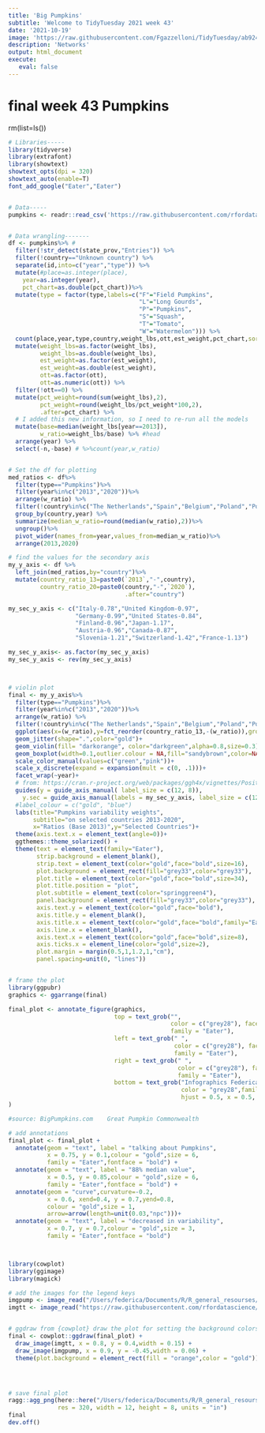 ```yaml
---
title: 'Big Pumpkins'
subtitle: 'Welcome to TidyTuesday 2021 week 43'
date: '2021-10-19'
image: 'https://raw.githubusercontent.com/Fgazzelloni/TidyTuesday/ab924a20bbe270bab306f4b13df0daaa6e53ffeb/data/2021/w43_big_pumpkins/w43_big_pumpkins.png'
description: 'Networks'
output: html_document
execute: 
   eval: false
---
```




# final week 43 Pumpkins

rm(list=ls())
```r

# Libraries-----
library(tidyverse)
library(extrafont)
library(showtext)
showtext_opts(dpi = 320)
showtext_auto(enable=T)
font_add_google("Eater","Eater")


# Data-----
pumpkins <- readr::read_csv('https://raw.githubusercontent.com/rfordatascience/tidytuesday/master/data/2021/2021-10-19/pumpkins.csv')


# Data wrangling-------
df <- pumpkins%>% #
  filter(!str_detect(state_prov,"Entries")) %>%
  filter(!country=="Unknown country") %>%
  separate(id,into=c("year","type")) %>%
  mutate(#place=as.integer(place),
    year=as.integer(year),
    pct_chart=as.double(pct_chart))%>%
  mutate(type = factor(type,labels=c("F"="Field Pumpkins",
                                     "L"="Long Gourds",
                                     "P"="Pumpkins",
                                     "S"="Squash",
                                     "T"="Tomato",
                                     "W"="Watermelon"))) %>%
  count(place,year,type,country,weight_lbs,ott,est_weight,pct_chart,sort=T) %>%
  mutate(weight_lbs=as.factor(weight_lbs),
         weight_lbs=as.double(weight_lbs),
         est_weight=as.factor(est_weight),
         est_weight=as.double(est_weight),
         ott=as.factor(ott),
         ott=as.numeric(ott)) %>%
  filter(!ott==0) %>%
  mutate(pct_weight=round(sum(weight_lbs),2),
         pct_weight=round(weight_lbs/pct_weight*100,2),
         .after=pct_chart) %>%
  # I added this new information, so I need to re-run all the models
  mutate(base=median(weight_lbs[year==2013]),
         w_ratio=weight_lbs/base) %>% #head
  arrange(year) %>%
  select(-n,-base) # %>%count(year,w_ratio)


# Set the df for plotting
med_ratios <- df%>%
  filter(type=="Pumpkins")%>%
  filter(year%in%c("2013","2020"))%>%
  arrange(w_ratio) %>%
  filter(!country%in%c("The Netherlands","Spain","Belgium","Poland","Portugal"))%>%
  group_by(country,year) %>%
  summarize(median_w_ratio=round(median(w_ratio),2))%>%
  ungroup()%>%
  pivot_wider(names_from=year,values_from=median_w_ratio)%>%
  arrange(2013,2020)

# find the values for the secondary axis
my_y_axis <- df %>%
  left_join(med_ratios,by="country")%>%
  mutate(country_ratio_13=paste0(`2013`,"-",country),
         country_ratio_20=paste0(country,"-",`2020`),
                                 .after="country") 

my_sec_y_axis <- c("Italy-0.78","United Kingdom-0.97",
                   "Germany-0.99","United States-0.84",
                   "Finland-0.96","Japan-1.17",
                   "Austria-0.96","Canada-0.87",
                   "Slovenia-1.21","Switzerland-1.42","France-1.13")

my_sec_y_axis<- as.factor(my_sec_y_axis)
my_sec_y_axis <- rev(my_sec_y_axis)



# violin plot
final <- my_y_axis%>%
  filter(type=="Pumpkins")%>%
  filter(year%in%c("2013","2020"))%>%
  arrange(w_ratio) %>%
  filter(!country%in%c("The Netherlands","Spain","Belgium","Poland","Portugal"))%>%
  ggplot(aes(x=(w_ratio),y=fct_reorder(country_ratio_13,-(w_ratio)),group=country)) +
  geom_jitter(shape=".",color="gold")+
  geom_violin(fill= "darkorange", color="darkgreen",alpha=0.8,size=0.3)+
  geom_boxplot(width=0.1,outlier.colour = NA,fill="sandybrown",color=NA)+
  scale_color_manual(values=c("green","pink"))+
  scale_x_discrete(expand = expansion(mult = c(0, .1)))+
  facet_wrap(~year)+
  # from: https://cran.r-project.org/web/packages/ggh4x/vignettes/PositionGuides.html
  guides(y = guide_axis_manual( label_size = c(12, 8)),
    y.sec = guide_axis_manual(labels = my_sec_y_axis, label_size = c(12,8)))+
  #label_colour = c("gold", "blue")
  labs(title="Pumpkins variability weights",
       subtitle="on selected countries 2013-2020",
       x="Ratios (Base 2013)",y="Selected Countries")+
  theme(axis.text.x = element_text(angle=0))+
  ggthemes::theme_solarized() +
  theme(text = element_text(family="Eater"),
        strip.background = element_blank(),
        strip.text = element_text(color="gold",face="bold",size=16),
        plot.background = element_rect(fill="grey33",color="grey33"),
        plot.title = element_text(color="gold",face="bold",size=34),
        plot.title.position = "plot",
        plot.subtitle = element_text(color="springgreen4"),
        panel.background = element_rect(fill="grey33",color="grey33"),
        axis.text.y = element_text(color="gold",face="bold"),
        axis.title.y = element_blank(),
        axis.title.x = element_text(color="gold",face="bold",family="Eater",hjust=0.5),
        axis.line.x = element_blank(),
        axis.text.x = element_text(color="gold",face="bold",size=8),
        axis.ticks.x = element_line(color="gold",size=2),
        plot.margin = margin(0.5,1,1.2,1,"cm"),
        panel.spacing=unit(0, "lines"))


# frame the plot
library(ggpubr)
graphics <- ggarrange(final)

final_plot <- annotate_figure(graphics,
                              top = text_grob("",
                                              color = c("grey28"), face = "bold", size = 3,
                                              family = "Eater"),
                              left = text_grob(" ",
                                               color = c("grey28"), face = "bold", size = 5,
                                               family = "Eater"),
                              right = text_grob(" ",
                                                color = c("grey28"), face = "bold", size = 10,
                                                family = "Eater"),
                              bottom = text_grob("Infographics Federica Gazzelloni DataSource: BigPumpkins - GPW - TidyTuesday week43\n",
                                                 color = "grey28",family = "Eater",
                                                 hjust = 0.5, x = 0.5, face = "bold.italic", size = 13)
)

#source: BigPumpkins.com	Great Pumpkin Commonwealth

# add annotations
final_plot <- final_plot +
  annotate(geom = "text", label = "talking about Pumpkins",
           x = 0.75, y = 0.1,colour = "gold",size = 6,
           family = "Eater",fontface = "bold") +
  annotate(geom = "text", label = "88% median value",
           x = 0.5, y = 0.85,colour = "gold",size = 6,
           family = "Eater",fontface = "bold") +
  annotate(geom = "curve",curvature=-0.2,
           x = 0.6, xend=0.4, y = 0.7,yend=0.8,
           colour = "gold",size = 1,
           arrow=arrow(length=unit(0.03,"npc")))+
  annotate(geom = "text", label = "decreased in variability",
           x = 0.7, y = 0.7,colour = "gold",size = 3,
           family = "Eater",fontface = "bold")



library(cowplot)
library(ggimage)
library(magick)

# add the images for the legend keys
imgpump <- image_read("/Users/federica/Documents/R/R_general_resourses/TidyTuesday/TidyTuesday/w43/GPCMedium512.png")
imgtt <- image_read("https://raw.githubusercontent.com/rfordatascience/tidytuesday/master/static/plot_logo.png") %>% image_resize("300x300")


# ggdraw from {cowplot} draw the plot for setting the background colors of the side annotations
final <- cowplot::ggdraw(final_plot) +
  draw_image(imgtt, x = 0.8, y = 0.4,width = 0.15) +
  draw_image(imgpump, x = 0.9, y = -0.45,width = 0.06) +
  theme(plot.background = element_rect(fill = "orange",color = "gold"))




# save final plot
ragg::agg_png(here::here("/Users/federica/Documents/R/R_general_resourses/TidyTuesday/TidyTuesday/w43/pumpkins.png"),
              res = 320, width = 12, height = 8, units = "in")
final
dev.off()


```
